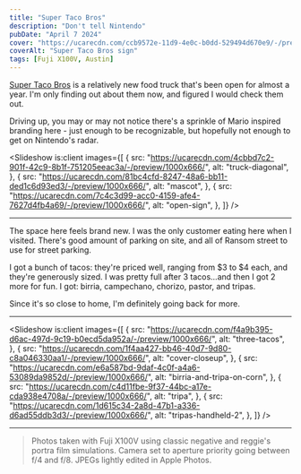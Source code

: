 ```yaml
---
title: "Super Taco Bros"
description: "Don't tell Nintendo"
pubDate: "April 7 2024"
cover: "https://ucarecdn.com/ccb9572e-11d9-4e0c-b0dd-529494d670e9/-/preview/1000x666/"
coverAlt: "Super Taco Bros sign"
tags: [Fuji X100V, Austin]
---
```



[Super Taco Bros](https://maps.app.goo.gl/AmNnUEAjAHNRYkVs6) is a relatively new food truck that's been open for almost a year. I'm only finding out about them now, and figured I would check them out.

Driving up, you may or may not notice there's a sprinkle of Mario inspired branding here - just enough to be recognizable, but hopefully not enough to get on Nintendo's radar.

<Slideshow
  is:client
  images={[
    {
      src: "https://ucarecdn.com/4cbbd7c2-901f-42c9-8b1f-751205eeac3a/-/preview/1000x666/",
      alt: "truck-diagonal",
    },
    {
      src: "https://ucarecdn.com/81bc4cfd-8247-48a6-bb11-ded1c6d93ed3/-/preview/1000x666/",
      alt: "mascot",
    },
    {
      src: "https://ucarecdn.com/7c4c3d99-acc0-4159-afe4-7627d4fb4a69/-/preview/1000x666/",
      alt: "open-sign",
    },
  ]}
/>

---

The space here feels brand new. I was the only customer eating here when I visited. There's good amount of parking on site, and all of Ransom street to use for street parking.

I got a bunch of tacos: they're priced well, ranging from $3 to $4 each, and they're generously sized. I was pretty full after 3 tacos...and then I got 2 more for fun. I got: birria, campechano, chorizo, pastor, and tripas.

Since it's so close to home, I'm definitely going back for more.

---

<Slideshow
  is:client
  images={[
    {
      src: "https://ucarecdn.com/f4a9b395-d6ac-497d-9c19-b0ecd5da952a/-/preview/1000x666/",
      alt: "three-tacos",
    },
    {
      src: "https://ucarecdn.com/1f4aa427-bb46-40d7-9d80-c8a046330aa1/-/preview/1000x666/",
      alt: "cover-closeup",
    },
    {
      src: "https://ucarecdn.com/e6a587bd-9daf-4c0f-a4a6-53089da9852d/-/preview/1000x666/",
      alt: "birria-and-tripa-on-corn",
    },
    {
      src: "https://ucarecdn.com/c4d11fbe-9f37-44bc-a17e-cda938e4708a/-/preview/1000x666/",
      alt: "tripa",
    },
    {
      src: "https://ucarecdn.com/1d615c34-2a8d-47b1-a336-d6ad55ddb3d3/-/preview/1000x666/",
      alt: "tripas-handheld-2",
    },
  ]}
/>

---

> Photos taken with Fuji X100V using classic negative and reggie's portra film simulations. Camera set to aperture priority going between f/4 and f/8. JPEGs lightly edited in Apple Photos.
